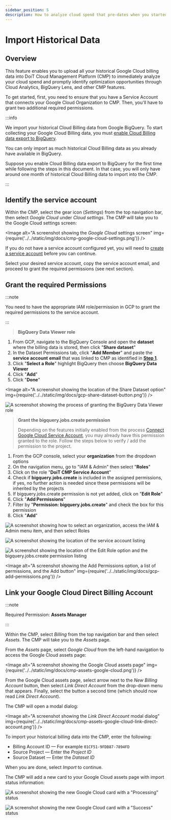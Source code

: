 ```yaml
---
sidebar_position: 5
description: How to analyze cloud spend that pre-dates when you started using the CMP
---
```


# Import Historical Data

## Overview

This feature enables you to upload all your historical Google Cloud billing data into DoiT Cloud Management Platform (CMP) to immediately analyze your cloud spend and promptly identify optimization opportunities through Cloud Analytics, BigQuery Lens, and other CMP features.

To get started, first, you need to ensure that you have a Service Account that connects your Google Cloud Organization to CMP. Then, you'll have to grant two additional required permissions.

:::info

We import your historical Cloud Billing data from Google BigQuery. To start collecting your Google Cloud Billing data, you must [enable Cloud Billing data export to BigQuery](https://cloud.google.com/billing/docs/how-to/export-data-bigquery-setup).

You can only import as much historical Cloud Billing data as you already have available in BigQuery.

Suppose you enable Cloud Billing data export to BigQuery for the first time while following the steps in this document. In that case, you will only have around one month of historical Cloud Billing data to import into the CMP.

:::

## Identify the service account

Within the CMP, select the gear icon (_Settings_) from the top navigation bar, then select _Google Cloud_ under _Cloud settings_. The CMP will take you to the Google Cloud settings screen:


<Image
  alt="A screenshot showing the _Google Cloud_ settings screen"
  img={require('../../static/img/docs/cmp-google-cloud-settings.png')}
/>

If you do not have a service account configured yet, you will need to [create a service account](connect-google-cloud-service-account.mdx) before you can continue.

Select your desired service account, copy the service account email, and proceed to grant the required permissions (see next section).

## Grant the required Permissions

:::note

You need to have the appropriate IAM role/permission in GCP to grant the required permissions to the service account.

:::

> **BigQuery Data Viewer role**

1. From GCP, navigate to the BigQuery Console and open the **dataset** where the billing data is stored, then click "**Share dataset**"
2. In the Dataset Permissions tab, click "**Add Member**" and paste the **service account** **email** that was linked to CMP as identified in [**Step 1**](import-historical-billing-data.mdx#step-1-identify-the-service-account-linked-to-cmp).
3. Click "**Select a Role**" highlight BigQuery then choose **BigQuery Data Viewer**
4. Click "**Add**"
5. Click "**Done**"

<Image
  alt="A screenshot showing the location of the Share Dataset option"
  img={require('../../static/img/docs/gcp-share-dataset-button.png')}
/>

![A screenshot showing the process of granting the BigQuery Data Viewer role](../../static/img/docs/gcp-grant-bigquery-role.png)

> **Grant the bigquery.jobs.create permission**
>
> Depending on the features initially enabled from the process [Connect Google Cloud Service Account](https://help.doit-intl.com/google-cloud/connect-google-cloud-service-account), you may already have this permission granted to the role. Follow the steps below to verify / add the permission to the project.

1. From the GCP console, select your **organization** from the dropdown options
2. On the navigation menu, go to "IAM & Admin" then select "**Roles**"
3. Click on the role "**DoiT CMP Service Account**"
4. Check if **bigquery.jobs.create** is included in the assigned permissions, if yes, no further action is needed since these permissions will be inherited by the projects
5. If bigquery.jobs.create permission is not yet added, click on "**Edit Role**"
6. Click "**Add Permissions**"
7. Filter by "**Permission: bigquery.jobs.create**" and check the box for this permission
8. Click "**Add**"

![A screenshot showing how to select an organization, access the IAM & Admin menu item, and then select Roles](../../static/img/docs/gcp-iam-admin-select-roles.png)

![A screenshot showing the location of the service account listing](../../static/img/docs/gcp-services-account-listing.png)

![A screenshot showing the location of the Edit Role option and the bigquery.jobs.create permission listing](../../static/img/docs/gcp-edit-role-permission-listing.png)

<Image
  alt="A screenshot showing the Add Permissions option, a list of permissions, and the Add button"
  img={require('../../static/img/docs/gcp-add-permissions.png')}
/>

## Link your Google Cloud Direct Billing Account

:::note

Required Permission: **Assets Manager**

:::

Within the CMP, select _Billing_ from the top navigation bar and then select _Assets_. The CMP will take you to the _Assets_ page.

From the _Assets_ page, select _Google Cloud_ from the left-hand navigation to access the Google Cloud assets page:

<Image
  alt="A screenshot showing the Google Cloud assets page"
  img={require('../../static/img/docs/cmp-assets-google-cloud.png')}
/>

From the Google Cloud assets page, select arrow next to the _New Billing Account_ button, then select _Link Direct Account_ from the drop-down menu that appears. Finally, select the button a second time (which should now read _Link Direct Account_).

The CMP will open a modal dialog:

<Image
  alt="A screenshot showing the _Link Direct Account_ modal dialog"
  img={require('../../static/img/docs/cmp-assets-google-cloud-link-direct-account.png')}
/>

To import your historical billing data into the CMP, enter the following:

- Billing Account ID &mdash; For example `01CF51-9FDB87-7894FD`
- Source Project &mdash; Enter the _Project ID_
- Source Dataset &mdash; Enter the _Dataset ID_

When you are done, select _Import_ to continue.

The CMP will add a new card to your Google Cloud assets page with import status information:

![A screenshot showing the new Google Cloud card with a "Processing" status](../../static/img/docs/cmp-google-cloud-card-processing.png)

![A screenshot showing the new Google Cloud card with a "Success" status](../../static/img/docs/cmp-google-cloud-card-success.png)
